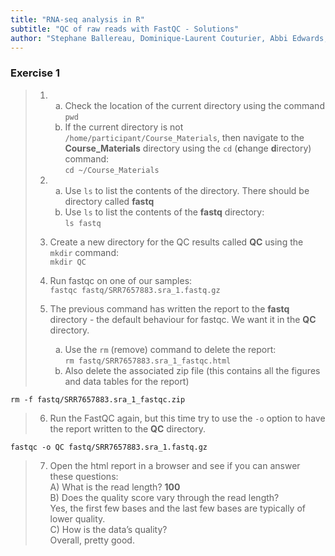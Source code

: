 ```yaml
---
title: "RNA-seq analysis in R"
subtitle: "QC of raw reads with FastQC - Solutions"
author: "Stephane Ballereau, Dominique-Laurent Couturier, Abbi Edwards, Guillermo Parada Gonzalez, Ashley Sawle"
---
```


### Exercise 1

> 1. 
>       a) Check the location of the current directory using the command `pwd`  
>       b) If the current directory is not
>       `/home/participant/Course_Materials`, then navigate to the
>       **Course_Materials** directory using the `cd` (**c**hange
>       **d**irectory) command:  
> `cd ~/Course_Materials`  
>
> 2.   
>       a) Use `ls` to list the contents of the directory. There should be directory
>    called **fastq**    
>       b) Use `ls` to list the contents of the **fastq** directory:  
>    `ls fastq`
>
> 3. Create a new directory for the QC results called **QC** using the `mkdir`
>    command:  
> `mkdir QC`
>
> 4. Run fastqc on one of our samples:  
> `fastqc fastq/SRR7657883.sra_1.fastq.gz`
>
> 5. The previous command has written the report to the **fastq** directory -
>    the default behaviour for fastqc. We want it in the **QC** directory. 
>       a) Use the `rm` (remove) command to delete the report:   
>          `rm fastq/SRR7657883.sra_1_fastqc.html`  
>       b) Also delete the associated zip file (this contains all the figures
>       and data tables for the report)

```
rm -f fastq/SRR7657883.sra_1_fastqc.zip
```

>
> 6. Run the FastQC again, but this time try to use the `-o` option to have
>    the report written to the **QC** directory.

```
fastqc -o QC fastq/SRR7657883.sra_1.fastq.gz
```

>  
> 7. Open the html report in a browser and see if you can answer these questions:  
>           A) What is the read length? **100**  
>           B) Does the quality score vary through the read length?  
>               Yes, the first few bases and the last few bases are typically
>               of lower quality.  
>           C) How is the data's quality?  
>               Overall, pretty good.
